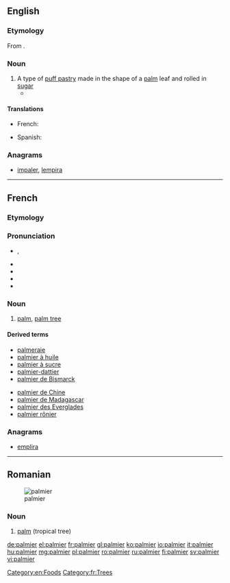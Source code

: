 ==English==

===Etymology===
From {{etyl|fr}} {{term|lang=fr|palmier}}.

===Noun===
{{en-noun}}

# A type of [[puff pastry]] made in the shape of a [[palm]] leaf and rolled in [[sugar]]
#* {{quote-news|2007|January 30|Lily Koppel|In a Bakery Window, Shades of Miss Havisham|New York Times|url=http://www.nytimes.com/2007/01/30/nyregion/30ink.html
|passage=Glass cases are filled with a pastel field of pink sweet buns, glossy guava-oozing pastries and their vanilla custard cousins, crispy, heart-shaped orejas (elephant ears, or, at French bakeries, '''palmiers'''), and conchas (shells). }}

====Translations====
{{trans-top|puff pastry}}
* French: {{t|fr|palmier|m}}
{{trans-mid}}
* Spanish: {{t|es|palmera|f}}
{{trans-bottom}}

===Anagrams===
* [[impaler#English|impaler]], [[lempira#English|lempira]]

[[Category:en:Foods]]

----

==French==

===Etymology===
{{suffix|palme|ier|lang=fr}}

===Pronunciation===
* {{IPA|/pal.mje/|lang=fr}}, {{X-SAMPA|/pal.mje/|lang=fr}}
* {{audio|Fr-palmier.ogg|Audio (France, Paris)}}
* {{rhymes|je|lang=fr}}
* {{homophones|palmiers|lang=fr}}
* {{hyphenation|pal|mier|lang=fr}}

===Noun===
{{fr-noun|m}}

# [[palm]], [[palm tree]]

====Derived terms====
{{top2}}
* [[palmeraie]]
* [[palmier à huile]]
* [[palmier à sucre]]
* [[palmier-dattier]]
* [[palmier de Bismarck]]
{{mid2}}
* [[palmier de Chine]]
* [[palmier de Madagascar]]
* [[palmier des Everglades]]
* [[palmier rônier]]
{{bottom}}

===Anagrams===
* [[emplira#French|emplira]]
[[Category:fr:Trees]]
----
==Romanian==
[[Image:Cocotier-vignette.jpg|thumb|palmier]]

===Noun===
{{head|ro|noun|g=m}}

# [[palm]] (tropical tree)

{{tbot entry|Romanian|palm|2008|April|ro}}

[[de:palmier]]
[[el:palmier]]
[[fr:palmier]]
[[gl:palmier]]
[[ko:palmier]]
[[io:palmier]]
[[it:palmier]]
[[hu:palmier]]
[[mg:palmier]]
[[pl:palmier]]
[[ro:palmier]]
[[ru:palmier]]
[[fi:palmier]]
[[sv:palmier]]
[[vi:palmier]]